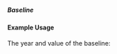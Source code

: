 ===== Baseline ===== 
{{for revison 1.02}}
==== Example Usage ====
The year and value of the baseline:
<code xml>
    <baseline year="2008" value="N=35;P=55"/>
</code>